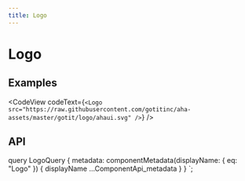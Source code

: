 ```yaml
---
title: Logo
---
```


# Logo

## Examples

<CodeView codeText={`<Logo src="https://raw.githubusercontent.com/gotitinc/aha-assets/master/gotit/logo/ahaui.svg" />`} />

## API

<ComponentApi metadata={props.data.metadata} />


  query LogoQuery {
    metadata: componentMetadata(displayName: { eq: "Logo" }) {
      displayName
      ...ComponentApi_metadata
    }
  }
`;


